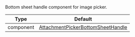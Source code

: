 Bottom sheet handle component for image picker.

| Type      | Default                                                                                                                                                                                         |
| --------- | ----------------------------------------------------------------------------------------------------------------------------------------------------------------------------------------------- |
| component | [AttachmentPickerBottomSheetHandle](https://github.com/GetStream/stream-chat-react-native/blob/main/package/src/components/AttachmentPicker/components/AttachmentPickerBottomSheetHandle.tsx) |
